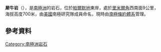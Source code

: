 {{coord|69|34|S|62|32|W|display=title}}

'''犀牛岩'''（{{lang-en|Rhino Rock}}），是[[南極洲|南極洲]]的岩石，位於[[帕爾默地|帕爾默地]]東岸，處於[[里米爾角|里米爾角]]西南面9公里，海拔高度700米，由[[美國|美國]]南極研究隊成員命名，現時由[[南極條約體系|南極條約體系]]管理。

==參考資料==
{{usgs-gazetteer}}

{{Antarctica-geo-stub}}
[[Category:南極洲岩石|Category:南極洲岩石]]